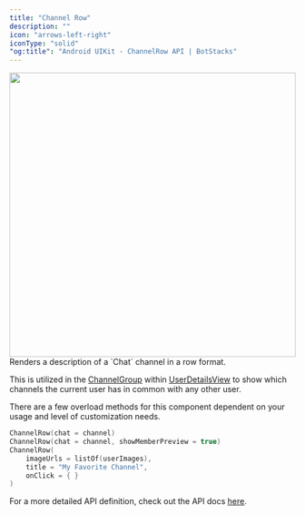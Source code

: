 ```yaml
---
title: "Channel Row"
description: ""
icon: "arrows-left-right"
iconType: "solid"
"og:title": "Android UIKit - ChannelRow API | BotStacks"
---
```


<img height="500" width="100%" src="/images/android-sdk/channel-row.png" />
Renders a description of a `Chat` channel in a row format.

This is utilized in the [ChannelGroup](#channelgroup) within [UserDetailsView](https://docs.botstacks.ai/sdk-reference/android/views#userdetailsview) to show which channels the current user has in common with any other user.

There are a few overload methods for this component dependent on your usage and level of customization needs.

```Kotlin
ChannelRow(chat = channel)
ChannelRow(chat = channel, showMemberPreview = true)
ChannelRow(
    imageUrls = listOf(userImages),
    title = "My Favorite Channel",
    onClick = { }
)
```

For a more detailed API definition, check out the API docs [here](https://docs.botstacks.ai/api-reference/introduction).
